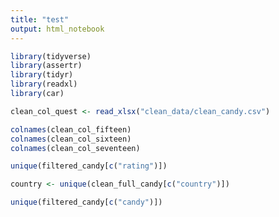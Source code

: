 ```yaml
---
title: "test"
output: html_notebook
---
```


```r
library(tidyverse)
library(assertr)
library(tidyr)
library(readxl)
library(car)
```

```r
clean_col_quest <- read_xlsx("clean_data/clean_candy.csv")

```

```r
colnames(clean_col_fifteen)
colnames(clean_col_sixteen)
colnames(clean_col_seventeen)

```

```r
unique(filtered_candy[c("rating")])
```

```r
country <- unique(clean_full_candy[c("country")])
```


```r
unique(filtered_candy[c("candy")])
```




